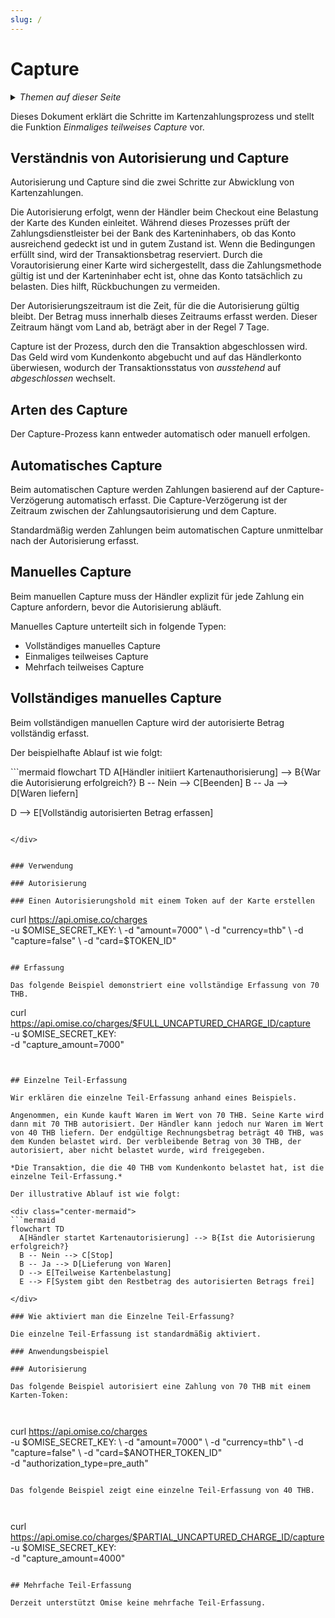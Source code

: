 ```yaml
---
slug: /
---
```


# Capture

<details>
  <summary><em>Themen auf dieser Seite</em></summary>

- [Verständnis von Autorisierung und Capture](#verständnis-von-autorisierung-und-capture)
- [Arten des Capture](#arten-des-capture)
  - [Automatisches Capture](#automatisches-capture)
  - [Manuelles Capture](#manuelles-capture)
  - [Vollständiges manuelles Capture](#vollständiges-manuelles-capture)
  - [Einmaliges teilweises Capture](#einmaliges-teilweises-capture)
  - [Mehrfach teilweises Capture](#mehrfach-teilweises-capture)

</details>

Dieses Dokument erklärt die Schritte im Karten­zahlungs­prozess und stellt die Funktion *Einmaliges teilweises Capture* vor.


<!-- 
<TOCInline toc={toc} /> -->

## Verständnis von Autorisierung und Capture

Autorisierung und Capture sind die zwei Schritte zur Abwicklung von Kartenzahlungen.

Die Autorisierung erfolgt, wenn der Händler beim Checkout eine Belastung der Karte des Kunden einleitet. Während dieses Prozesses prüft der Zahlungsdienstleister bei der Bank des Karteninhabers, ob das Konto ausreichend gedeckt ist und in gutem Zustand ist. Wenn die Bedingungen erfüllt sind, wird der Transaktionsbetrag reserviert. Durch die Vorautorisierung einer Karte wird sichergestellt, dass die Zahlungsmethode gültig ist und der Karteninhaber echt ist, ohne das Konto tatsächlich zu belasten. Dies hilft, Rückbuchungen zu vermeiden.

Der Autorisierungszeitraum ist die Zeit, für die die Autorisierung gültig bleibt. Der Betrag muss innerhalb dieses Zeitraums erfasst werden. Dieser Zeitraum hängt vom Land ab, beträgt aber in der Regel 7 Tage.

Capture ist der Prozess, durch den die Transaktion abgeschlossen wird. Das Geld wird vom Kundenkonto abgebucht und auf das Händlerkonto überwiesen, wodurch der Transaktionsstatus von *ausstehend* auf *abgeschlossen* wechselt.

## Arten des Capture

Der Capture-Prozess kann entweder automatisch oder manuell erfolgen.

## Automatisches Capture

Beim automatischen Capture werden Zahlungen basierend auf der Capture-Verzögerung automatisch erfasst. Die Capture-Verzögerung ist der Zeitraum zwischen der Zahlungsautorisierung und dem Capture.

Standardmäßig werden Zahlungen beim automatischen Capture unmittelbar nach der Autorisierung erfasst.

## Manuelles Capture

Beim manuellen Capture muss der Händler explizit für jede Zahlung ein Capture anfordern, bevor die Autorisierung abläuft.

Manuelles Capture unterteilt sich in folgende Typen:

- Vollständiges manuelles Capture
- Einmaliges teilweises Capture
- Mehrfach teilweises Capture

## Vollständiges manuelles Capture

Beim vollständigen manuellen Capture wird der autorisierte Betrag vollständig erfasst.

Der beispielhafte Ablauf ist wie folgt:

<div class="center-mermaid">
```mermaid
flowchart TD
  A[Händler initiiert Kartenauthorisierung] --> B{War die Autorisierung erfolgreich?}
  B -- Nein --> C[Beenden]
  B -- Ja --> D[Waren liefern]
 
  D --> E[Vollständig autorisierten Betrag erfassen]
```

</div>


### Verwendung

### Autorisierung

### Einen Autorisierungshold mit einem Token auf der Karte erstellen

```
curl https://api.omise.co/charges \
  -u $OMISE_SECRET_KEY: \
  -d "amount=7000" \
  -d "currency=thb" \
  -d "capture=false" \
  -d "card=$TOKEN_ID"
```

## Erfassung

Das folgende Beispiel demonstriert eine vollständige Erfassung von 70 THB.

```
curl https://api.omise.co/charges/$FULL_UNCAPTURED_CHARGE_ID/capture \
  -u $OMISE_SECRET_KEY: \
  -d "capture_amount=7000"
```


## Einzelne Teil-Erfassung

Wir erklären die einzelne Teil-Erfassung anhand eines Beispiels.

Angenommen, ein Kunde kauft Waren im Wert von 70 THB. Seine Karte wird dann mit 70 THB autorisiert. Der Händler kann jedoch nur Waren im Wert von 40 THB liefern. Der endgültige Rechnungsbetrag beträgt 40 THB, was dem Kunden belastet wird. Der verbleibende Betrag von 30 THB, der autorisiert, aber nicht belastet wurde, wird freigegeben.

*Die Transaktion, die die 40 THB vom Kundenkonto belastet hat, ist die einzelne Teil-Erfassung.*

Der illustrative Ablauf ist wie folgt:

<div class="center-mermaid">
```mermaid
flowchart TD
  A[Händler startet Kartenautorisierung] --> B{Ist die Autorisierung erfolgreich?}
  B -- Nein --> C[Stop]
  B -- Ja --> D[Lieferung von Waren]
  D --> E[Teilweise Kartenbelastung]
  E --> F[System gibt den Restbetrag des autorisierten Betrags frei]

</div>

### Wie aktiviert man die Einzelne Teil-Erfassung?

Die einzelne Teil-Erfassung ist standardmäßig aktiviert.

### Anwendungsbeispiel

### Autorisierung

Das folgende Beispiel autorisiert eine Zahlung von 70 THB mit einem Karten-Token:



```
curl https://api.omise.co/charges \
  -u $OMISE_SECRET_KEY: \
  -d "amount=7000" \
  -d "currency=thb" \
  -d "capture=false" \
  -d "card=$ANOTHER_TOKEN_ID" \
  -d "authorization_type=pre_auth"
 ```### Erfassung

Das folgende Beispiel zeigt eine einzelne Teil-Erfassung von 40 THB.



```
curl https://api.omise.co/charges/$PARTIAL_UNCAPTURED_CHARGE_ID/capture \
  -u $OMISE_SECRET_KEY: \
  -d "capture_amount=4000"
```

## Mehrfache Teil-Erfassung

Derzeit unterstützt Omise keine mehrfache Teil-Erfassung.
